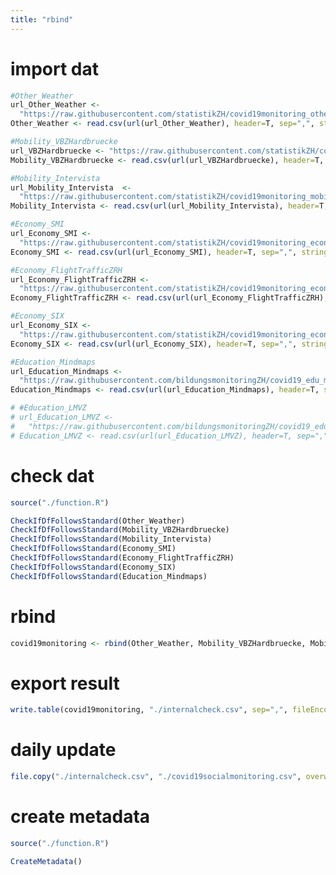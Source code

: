 ```yaml
---
title: "rbind"
---
```



# import dat

```r

#Other_Weather
url_Other_Weather <- 
  "https://raw.githubusercontent.com/statistikZH/covid19monitoring_other_Weather/master/Other_Weather.csv"
Other_Weather <- read.csv(url(url_Other_Weather), header=T, sep=",", stringsAsFactors=FALSE, encoding="UTF-8")

#Mobility_VBZHardbruecke
url_VBZHardbruecke <- "https://raw.githubusercontent.com/statistikZH/covid19monitoring_mobility_VBZHardbruecke/master/Mobility_VBZHardbruecke.csv"
Mobility_VBZHardbruecke <- read.csv(url(url_VBZHardbruecke), header=T, sep=",", stringsAsFactors=FALSE, encoding="UTF-8")

#Mobility_Intervista
url_Mobility_Intervista  <-
  "https://raw.githubusercontent.com/statistikZH/covid19monitoring_mobility_intervista/master/Mobility_Intervista.csv"
Mobility_Intervista <- read.csv(url(url_Mobility_Intervista), header=T, sep=",", stringsAsFactors=FALSE, encoding="UTF-8")

#Economy_SMI
url_Economy_SMI <-
  "https://raw.githubusercontent.com/statistikZH/covid19monitoring_economy_SMI/master/Economy_SMI.csv"
Economy_SMI <- read.csv(url(url_Economy_SMI), header=T, sep=",", stringsAsFactors=FALSE, encoding="UTF-8")

#Economy_FlightTrafficZRH
url_Economy_FlightTrafficZRH <-
  "https://raw.githubusercontent.com/statistikZH/covid19monitoring_economy_FlightTraffic/master/Economy_FlightTraffic.csv"
Economy_FlightTrafficZRH <- read.csv(url(url_Economy_FlightTrafficZRH), header=T, sep=",", stringsAsFactors=FALSE, encoding="UTF-8")

#Economy_SIX
url_Economy_SIX <-
  "https://raw.githubusercontent.com/statistikZH/covid19monitoring_economy_SIX/master/Economy_SIX.csv"
Economy_SIX <- read.csv(url(url_Economy_SIX), header=T, sep=",", stringsAsFactors=FALSE, encoding="UTF-8")

#Education_Mindmaps
url_Education_Mindmaps <-
  "https://raw.githubusercontent.com/bildungsmonitoringZH/covid19_edu_mindsteps/master/Bildung_LernplattformMindsteps.csv"
Education_Mindmaps <- read.csv(url(url_Education_Mindmaps), header=T, sep=",", stringsAsFactors=FALSE, encoding="UTF-8")

# #Education_LMVZ
# url_Education_LMVZ <-
#   "https://raw.githubusercontent.com/bildungsmonitoringZH/covid19_edu_mindsteps/master/Bildung_LernplattformMindsteps.csv"
# Education_LMVZ <- read.csv(url(url_Education_LMVZ), header=T, sep=",", stringsAsFactors=FALSE, encoding="UTF-8")


```

# check dat

```r

source("./function.R")

CheckIfDfFollowsStandard(Other_Weather)
CheckIfDfFollowsStandard(Mobility_VBZHardbruecke)
CheckIfDfFollowsStandard(Mobility_Intervista)
CheckIfDfFollowsStandard(Economy_SMI)
CheckIfDfFollowsStandard(Economy_FlightTrafficZRH)
CheckIfDfFollowsStandard(Economy_SIX)
CheckIfDfFollowsStandard(Education_Mindmaps)

```

# rbind

```r

covid19monitoring <- rbind(Other_Weather, Mobility_VBZHardbruecke, Mobility_Intervista, Economy_SMI, Economy_FlightTrafficZRH, Economy_SIX, Education_Mindmaps)

```

# export result

```r

write.table(covid19monitoring, "./internalcheck.csv", sep=",", fileEncoding="UTF-8", row.names = F)

```

# daily update

```r

file.copy("./internalcheck.csv", "./covid19socialmonitoring.csv", overwrite = TRUE)

```

# create metadata

```r

source("./function.R")

CreateMetadata()

```


